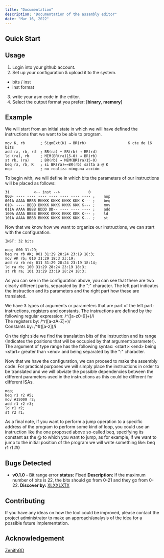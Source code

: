 ```yaml
---
title: "Documentation"
description: "Documentation of the assambly editor"
date: "Mar 16, 2022"
---
```


## Quick Start
## Usage
1. Login into your github account.
2. Set up your configuration & upload it to the system.
 - bits / inst
 - inst format
3. write your asm code in the editor.
4. Select the output format you prefer: [**binary**, **memory**]

## Example
We will start from an initial state in which we will have defined the instructions that we want to be able to program.
```
mov K, rb 		; SignExt(K) → BR(rb) 					K cte de 16 bits 
add ra, rb, rd 	; BR(ra) + BR(rb) → BR(rd) 
ld (ra), rb 	; MEM(BR(ra)15-0) → BR(rb) 
st rb, (ra) 	; BR(rb) → MEM(BR(ra)15-0) 
beq ra, rb, K 	; si BR(ra)==BR(rb) salta a @ K 
nop 			; no realiza ninguna acción
```

To begin with, we will define in which bits the parameters of our instructions will be placed as follows:
```
31           <-- inst -->             0
000- ---- ---- ---- ---- ---- ---- ----	;    nop
001A AAAA BBBB BKKKK KKKK KKKK KKK K--- ;    beq
010- ---- BBBB BKKKK KKKK KKKK KKK K---	;    mov
011A AAAA BBBB BDDD DD-- ---- ---- ----	;    add
100A AAAA BBBB BKKKK KKKK KKKK KKK K---	;    ld
101A AAAA BBBB BKKKK KKKK KKKK KKK K---	;    st
```

Now that we know how we want to organize our instructions, we can start with the configuration.
```
INST: 32 bits
```

```
nop; 000 31:29;
beq ra rb #K; 001 31:29 28:24 23:19 18:3;
mov #K rb; 010 31:29 18:3 23:19;
add ra rb rd; 011 31:29 28:24 23:19 18:14;
ld ra rb; 100 31:29 28:24 23:19 18:3;
st rb ra; 101 31:29 23:19 28:24 18:3;
```

As you can see in the configuration above, you can see that there are two clearly different parts, separated by the ";" character. The left part indicates the instruction and its parameters and the right part how these are translated.

We have 3 types of arguments or parameters that are part of the left part: instructions, registers and constants.
The instructions are defined by the following regular expression: /^([a-z0-9]+)/i <br/>
The registers by: /^r([a-zA-Z]+)/<br/>
Constants by: /^#([a-z])/i

On the right side we find the translation bits of the instruction and its range (Indicates the positions that will be occupied by that argument/parameter).
The argument of type range has the following syntax: \<start\>:\<end\> being \<start\> greater than \<end\> and being separated by the ":" character.

Now that we have the configuration, we can proceed to make the assembly code.
For practical purposes we will simply place the instructions in order to be translated and we will obviate the possible dependencies between the different parameters used in the instructions as this could be different for different ISAs.
```
nop;
beq r1 r2 #5;
mov #15000 r2;
add r1 r2 r3;
ld r1 r2;
st r2 r1;
```

As a final note, if you want to perform a jump operation to a specific address of the program to perform some kind of loop, you could use an instruction like the one proposed above so-called beq, specifying its constant as the @ to which you want to jump, as for example, if 
we want to jump to the initial position of the program we will write something like: beq r1 r1 #0

## Bugs Detected
- **v0.1.0** - Bit range error
	**status:** Fixed
	**Description:** If the maximum number of bits is 22, the bits should go from 0-21 and they go from 0-22.
	**Discover by:** [XLXXLXTX](https://github.com/XLXXLXTX)

## Contributing
If you have any ideas on how the tool could be improved, please contact the project administrator to make an approach/analysis of the idea for a possible future implementation.

## Acknowledgement

[ZenithGD](https://github.com/ZenithGD)
